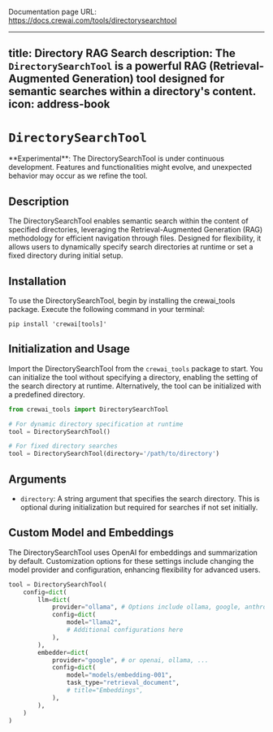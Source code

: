 Documentation page URL: https://docs.crewai.com/tools/directorysearchtool

---
title: Directory RAG Search
description: The `DirectorySearchTool` is a powerful RAG (Retrieval-Augmented Generation) tool designed for semantic searches within a directory's content.
icon: address-book
---

# `DirectorySearchTool`

<Note>
    **Experimental**: The DirectorySearchTool is under continuous development. Features and functionalities might evolve, and unexpected behavior may occur as we refine the tool.
</Note>

## Description

The DirectorySearchTool enables semantic search within the content of specified directories, leveraging the Retrieval-Augmented Generation (RAG) methodology for efficient navigation through files. Designed for flexibility, it allows users to dynamically specify search directories at runtime or set a fixed directory during initial setup.

## Installation

To use the DirectorySearchTool, begin by installing the crewai_tools package. Execute the following command in your terminal:

```shell
pip install 'crewai[tools]'
```

## Initialization and Usage

Import the DirectorySearchTool from the `crewai_tools` package to start. You can initialize the tool without specifying a directory, enabling the setting of the search directory at runtime. Alternatively, the tool can be initialized with a predefined directory.

```python Code
from crewai_tools import DirectorySearchTool

# For dynamic directory specification at runtime
tool = DirectorySearchTool()

# For fixed directory searches
tool = DirectorySearchTool(directory='/path/to/directory')
```

## Arguments

- `directory`: A string argument that specifies the search directory. This is optional during initialization but required for searches if not set initially.

## Custom Model and Embeddings

The DirectorySearchTool uses OpenAI for embeddings and summarization by default. Customization options for these settings include changing the model provider and configuration, enhancing flexibility for advanced users.

```python Code
tool = DirectorySearchTool(
    config=dict(
        llm=dict(
            provider="ollama", # Options include ollama, google, anthropic, llama2, and more
            config=dict(
                model="llama2",
                # Additional configurations here
            ),
        ),
        embedder=dict(
            provider="google", # or openai, ollama, ...
            config=dict(
                model="models/embedding-001",
                task_type="retrieval_document",
                # title="Embeddings",
            ),
        ),
    )
)
```